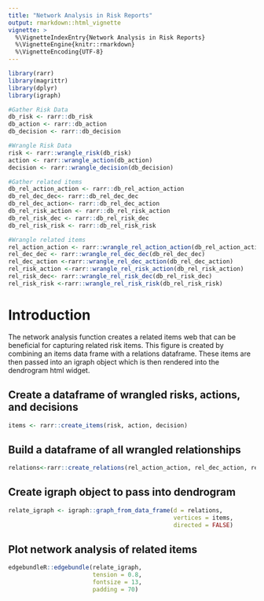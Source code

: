 ```yaml
---
title: "Network Analysis in Risk Reports"
output: rmarkdown::html_vignette
vignette: >
  %\VignetteIndexEntry{Network Analysis in Risk Reports}
  %\VignetteEngine{knitr::rmarkdown}
  %\VignetteEncoding{UTF-8}
---
```



```r
library(rarr)
library(magrittr)
library(dplyr)
library(igraph)
```


```r
#Gather Risk Data
db_risk <- rarr::db_risk
db_action <- rarr::db_action
db_decision <- rarr::db_decision

#Wrangle Risk Data
risk <- rarr::wrangle_risk(db_risk)
action <- rarr::wrangle_action(db_action)
decision <- rarr::wrangle_decision(db_decision)

#Gather related items
db_rel_action_action <- rarr::db_rel_action_action
db_rel_dec_dec<- rarr::db_rel_dec_dec
db_rel_dec_action<- rarr::db_rel_dec_action
db_rel_risk_action <- rarr::db_rel_risk_action
db_rel_risk_dec <- rarr::db_rel_risk_dec
db_rel_risk_risk <- rarr::db_rel_risk_risk

#Wrangle related items
rel_action_action <- rarr::wrangle_rel_action_action(db_rel_action_action)
rel_dec_dec <- rarr::wrangle_rel_dec_dec(db_rel_dec_dec)
rel_dec_action <-rarr::wrangle_rel_dec_action(db_rel_dec_action) 
rel_risk_action <-rarr::wrangle_rel_risk_action(db_rel_risk_action)
rel_risk_dec<- rarr::wrangle_rel_risk_dec(db_rel_risk_dec)
rel_risk_risk <-rarr::wrangle_rel_risk_risk(db_rel_risk_risk)

```

# Introduction

The network analysis function creates a related items web that can be beneficial for capturing related risk items. This figure is created by combining an items data frame with a relations dataframe. These items are then passed into an igraph object which is then rendered into the dendrogram html widget.

## Create a dataframe of wrangled risks, actions, and decisions

```r
items <- rarr::create_items(risk, action, decision)
```

## Build a dataframe of all wrangled relationships

```r
relations<-rarr::create_relations(rel_action_action, rel_dec_action, rel_dec_dec,                          rel_risk_action,rel_risk_dec,rel_risk_risk)
```

## Create igraph object to pass into dendrogram

```r
relate_igraph <- igraph::graph_from_data_frame(d = relations, 
                                               vertices = items, 
                                               directed = FALSE)

```

## Plot network analysis of related items

```r
edgebundleR::edgebundle(relate_igraph, 
                        tension = 0.8, 
                        fontsize = 13,
                        padding = 70)

```

